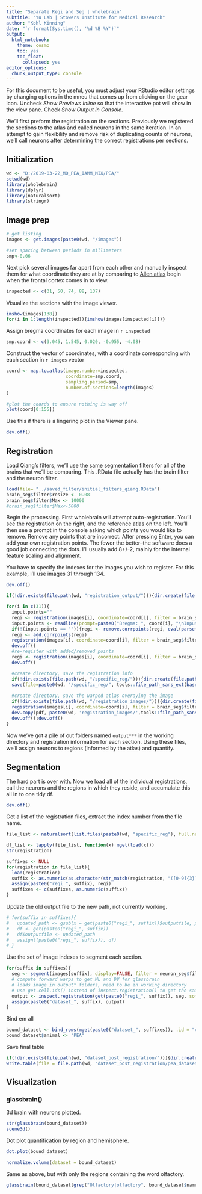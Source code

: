 ```yaml
---
title: "Separate Regi and Seg | wholebrain"
subtitle: "Yu Lab | Stowers Institute for Medical Research"
author: "Kohl Kinning"
date: "`r format(Sys.time(), '%d %B %Y')`"
output:
  html_notebook:
    theme: cosmo
    toc: yes
    toc_float:
      collapsed: yes
editor_options: 
  chunk_output_type: console
---
```


For this document to be useful, you must adjust your RStudio editor settings by changing options in the mneu that comes up from clicking on the gear icon. Uncheck *Show Previews Inline* so that the interactive pot will show in the view pane. Check *Show Output in Console*.

We'll first preform the registration on the sections. Previously we registered the sections to the atlas and called neurons in the same iteration. In an attempt to gain flexibility and remove risk of duplicating counts of neurons, we'll call neurons after determining the correct registrations per sections.

## Initialization

```r
wd <- "D:/2019-03-22_MO_PEA_IAMM_MIX/PEA/"
setwd(wd)
library(wholebrain)
library(dplyr)
library(naturalsort)
library(stringr)
```

## Image prep

```r
# get listing
images <- get.images(paste0(wd, "/images"))
```

```r
#set spacing between periods in millimeters
smp<-0.06
```

Next pick several images far apart from each other and manually inspect them for what coordinate they are at by comparing to [Allen atlas](http:/mouse.brain-map.org/experiment/siv/?imageId=102162070) begin when the frontal cortex comes in to view.

```r
inspected <- c(31, 50, 74, 88, 137)
```

Visualize the sections with the image viewer.

```r
imshow(images[138])
for(i in 1:length(inspected)){imshow(images[inspected[i]])}
```

Assign bregma coordinates for each image in `r inspected`

```r
smp.coord <- c(3.045, 1.545, 0.020, -0.955, -4.08)
```


Construct the vector of coordinates, with a coordinate corresponding with each section in `r images` vector

```r
coord <- map.to.atlas(image.number=inspected, 
                      coordinate=smp.coord, 
                      sampling.period=smp, 
                      number.of.sections=length(images)
)

#plot the coords to ensure nothing is way off
plot(coord[0:155])
```

Use this if there is a lingering plot in the Viewer pane.

```r
dev.off()
```


## Registration

Load Qiang's filters, we'll use the same segmentation filters for all of the brains that we'll be comparing. This .RData file actually has the brain filter and the neuron filter. 

```r
load(file= "../saved_filter/initial_filters_qiang.RData")
brain_seg$filter$resize <- 0.08
brain_seg$filter$Max <- 10000
#brain_seg$filter$Max<-5000
```



Begin the processing. First wholebrain will attempt auto-registration. You'll see the registration on the right, and the  reference atlas on the left. You'll then see a prompt in the console asking which points you would like to remove. Remove any points that are incorrect. After pressing Enter, you can add your own registration points. The fewer the better--the software does a good job connecting the dots. I'll usually add 8+/-2, mainly for the internal feature scaling and alignment.

You have to specify the indexes for the images you wish to register. For this example, I'll use images 31 through 134.

```r
dev.off()

if(!dir.exists(file.path(wd, "registration_output/"))){dir.create(file.path(wd, "registration_output/"), showWarnings = FALSE)}

for(i in c(31)){
  input.points=""
  regi <- registration(images[i], coordinate=coord[i], filter = brain_seg$filter, display=TRUE, channel=0, batch.mode = TRUE, output.folder='registration_output')
  input.points <- readline(prompt=paste0("Bregma: ", coord[i], "\nInput a vector of points to remove, enter if OK: "))
  if(!(input.points == "")){regi <- remove.corrpoints(regi, eval(parse(text=input.points)))}
  regi <- add.corrpoints(regi)
  registration(images[i], coordinate=coord[i], filter = brain_seg$filter, display=TRUE, channel=0, correspondance=regi, output.folder='registration_output')
  dev.off()
  #re-register with added/removed points
  regi <- registration(images[i], coordinate=coord[i], filter = brain_seg$filter, display=TRUE, channel=0, correspondance=regi, output.folder='registration_output')
  dev.off()

  #create directory, save the registration info
  if(!dir.exists(file.path(wd, "/specific_reg/"))){dir.create(file.path(wd, "/specific_reg/"), showWarnings = FALSE)}
  save(file=paste0(wd, "/specific_reg/", tools::file_path_sans_ext(basename(images[i])), "_registration_info.RData"), regi)
  
  #create directory, save the warped atlas overaying the image
  if(!dir.exists(file.path(wd, "/registration_images/"))){dir.create(file.path(wd, "registration_images/"), showWarnings = FALSE)}
  registration(images[i], coordinate=coord[i], filter = brain_seg$filter, display=TRUE, channel=0, correspondance=regi, output.folder='registration_output')
  dev.copy(pdf, paste0(wd, 'registration_images/',tools::file_path_sans_ext(basename(images[i])), '.pdf'), width=18, height=8)
  dev.off();dev.off()
}
```


Now we've got a pile of out folders named `output***` in the working directory and registration information for each section. Using these files, we'll assign neurons to regions (informed by the atlas) and quantify.

## Segmentation

The hard part is over with. Now we load all of the individual registrations, call the neurons and the regions in which they reside, and accumulate this all in to one tidy df.

```r
dev.off()
```

Get a list of the registration files, extract the index number from the file name.

```r
file_list <- naturalsort(list.files(paste0(wd, "specific_reg"), full.names = TRUE))

df_list <- lapply(file_list, function(x) mget(load(x)))
str(registration)

suffixes <- NULL
for(registration in file_list){
  load(registration)
  suffix <- as.numeric(as.character(str_match(registration, "([0-9]{3})_")[2]))
  assign(paste0("regi_", suffix), regi)
  suffixes <- c(suffixes, as.numeric(suffix))
}
```

Update the old output file to the new path, not currently working.

```r
# for(suffix in suffixes){
#   updated_path <- gsub(x = get(paste0("regi_", suffix))$outputfile, pattern = "FU", # replacement = "testing")
#   df <- get(paste0("regi_", suffix))
#   df$outputfile <- updated_path
#   assign((paste0("regi_", suffix)), df)
# }
```

Use the set of image indexes to segment each section.

```r
for(suffix in suffixes){
  seg <- segment(images[suffix], display=FALSE, filter = neuron_seg$filter, channel=2)
  # compute forward warps to get ML and DV for glassbrain
  # loads image in output* folders, need to be in working directory
  # use get.cell.ids() instead of inspect.registration() to get the same result without plotting
  output <- inspect.registration(get(paste0("regi_", suffix)), seg, soma = TRUE, forward.warps = TRUE, device=FALSE, batch.mode = TRUE)
  assign(paste0("dataset_", suffix), output)
}
```

Bind em all

```r
bound_dataset <- bind_rows(mget(paste0("dataset_", suffixes)), .id = "column_label")
bound_dataset$animal <- "PEA"
```


Save final table
```r
if(!dir.exists(file.path(wd, "dataset_post_registration/"))){dir.create(file.path(wd, "dataset_post_registration/"), showWarnings = FALSE)}
write.table(file = file.path(wd, "dataset_post_registration/pea_dataset.csv"), bound_dataset, sep = ",")
```


## Visualization

### glassbrain()

3d brain with neurons plotted.

```r
str(glassbrain(bound_dataset))
scene3d()
```

Dot plot quantification by region and hemisphere.

```r
dot.plot(bound_dataset)
```

```r
normalize.volume(dataset = bound_dataset)
```

Same as above, but with only the regions containing the word olfactory.

```r
glassbrain(bound_dataset[grep("Olfactory|olfactory", bound_dataset$name),])
```
